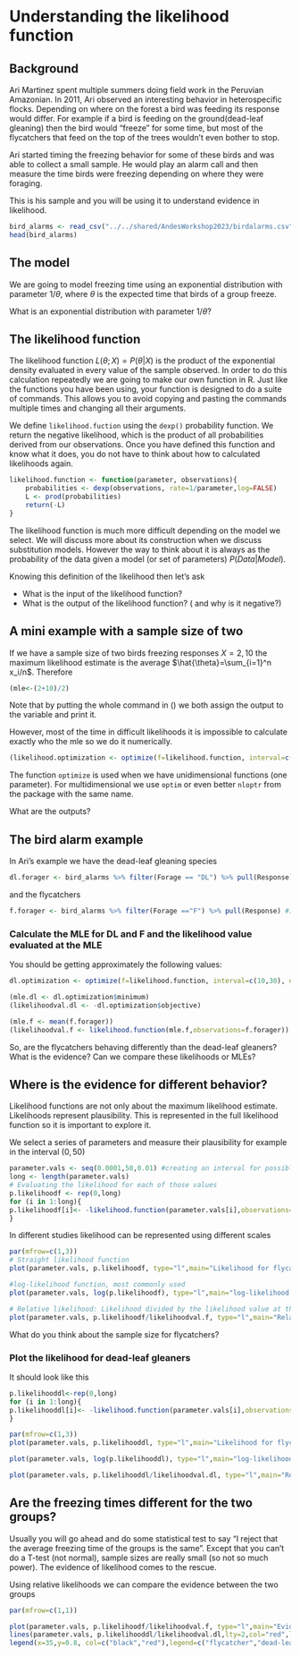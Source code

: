 # Understanding the likelihood function

## Background

Ari Martinez spent multiple summers doing field work in the Peruvian Amazonian. In 2011, Ari observed an interesting behavior in heterospecific flocks. Depending on where on the forest a bird was feeding its response would differ. For example if a bird is feeding on the ground(dead-leaf gleaning) then the bird would "freeze" for some time, but most of the flycatchers that feed on the top of the trees wouldn't even bother to stop.

Ari started timing the freezing behavior for some of these birds and was able to collect a small sample. He would play an alarm call and then measure the time birds were freezing depending on where they were foraging.

This is his sample and you will be using it to understand evidence in likelihood.

```r
bird_alarms <- read_csv("../../shared/AndesWorkshop2023/birdalarms.csv")
head(bird_alarms)
```

## The model

We are going to model freezing time using an exponential distribution with parameter $1/\theta$, where $\theta$ is the expected time that birds of a group freeze.

What is an exponential distribution with parameter $1/\theta$?

## The likelihood function

The likelihood function $L(\theta;X)=P(\theta|X)$ is the product of the exponential density evaluated in every value of the sample observed. 
In order to do this calculation repeatedly we are going to make our own function in R.
Just like the functions you have been using, your function
is designed to do a suite of commands.
This allows you to avoid copying and pasting the commands multiple times and changing all their arguments.

We define `likelihood.fuction` using the ```dexp()``` probability function.
We return the negative likelihood, which is the product of all probabilities derived from our observations.
Once you have defined this function and know what it does, you do not have to think about
how to calculated likelihoods again.

```r
likelihood.function <- function(parameter, observations){
	probabilities <- dexp(observations, rate=1/parameter,log=FALSE)
	L <- prod(probabilities)
	return(-L)
}
```

The likelihood function is much more difficult depending on the model we select. We will discuss more about its construction when we discuss substitution models. However the way to think about it is always as the probability of the data given a model (or set of parameters) $P(Data|Model)$.

Knowing this definition of the likelihood then let's ask

* What is the input of the likelihood function?
* What is the output of the likelihood function? ( and why is it negative?)


## A mini example with a sample size of two

If we have a sample size of two birds freezing responses $X=2,10$ the maximum likelihood estimate is the average $\hat{\theta}=\sum_{i=1}^n x_i/n$. Therefore

```r
(mle<-(2+10)/2)
```

Note that by putting the whole command in () we both assign the output to the variable and print it.

However, most of the time in difficult likelihoods it is impossible to calculate exactly who the mle so we do it numerically.

```r
(likelihood.optimization <- optimize(f=likelihood.function, interval=c(0,10), observations=c(2,10)))
```

The function `optimize` is used when we have unidimensional functions (one parameter). For multidimensional we use `optim` or even better `nloptr` from the package with the same name.

What are the outputs?

## The bird alarm example

In Ari's example we have the dead-leaf gleaning species

```r
dl.forager <- bird_alarms %>% filter(Forage == "DL") %>% pull(Response)
```

and the flycatchers

```r
f.forager <- bird_alarms %>% filter(Forage =="F") %>% pull(Response) #11
```

### Calculate the MLE for DL and F and the likelihood value evaluated at the MLE

You should be getting approximately the following values:

```r
dl.optimization <- optimize(f=likelihood.function, interval=c(10,30), observations=dl.forager)

(mle.dl <- dl.optimization$minimum)
(likelihoodval.dl <- -dl.optimization$objective)

(mle.f <- mean(f.forager))
(likelihoodval.f <- likelihood.function(mle.f,observations=f.forager))
```

So, are the flycatchers behaving differently than the dead-leaf gleaners? What is the evidence? Can we compare these likelihoods or MLEs?

## Where is the evidence for different behavior?

Likelihood functions are not only about the maximum likelihood estimate. Likelihoods represent plausibility. This is represented in the full likelihood function so it is important to explore it.

We select a series of parameters and measure their plausibility for example in the interval $(0,50)$

```r
parameter.vals <- seq(0.0001,50,0.01) #creating an interval for possible values for the likelihood
long <- length(parameter.vals) 
# Evaluating the likelihood for each of those values
p.likelihoodf <- rep(0,long)
for (i in 1:long){
p.likelihoodf[i]<- -likelihood.function(parameter.vals[i],observations=f.forager) # Remember is negative so we need to add a sign
}
```

In different studies likelihood can be represented using different scales

```r
par(mfrow=c(1,3))
# Straight likelihood function
plot(parameter.vals, p.likelihoodf, type="l",main="Likelihood for flycatchers",xlab=expression(theta),ylab="Likelihood", lwd=2,xlim=c(0,5))

#log-likelihood function, most commonly used
plot(parameter.vals, log(p.likelihoodf), type="l",main="log-likelihood for flycatchers",xlab=expression(theta),ylab="Likelihood",lwd=2,xlim=c(0,5))

# Relative likelihood: Likelihood divided by the likelihood value at the MLE
plot(parameter.vals, p.likelihoodf/likelihoodval.f, type="l",main="Relative likelihood for flycatchers",xlab=expression(theta),ylab="Likelihood",lwd=2,xlim=c(0,5))

```

What do you think about the sample size for flycatchers?


### Plot the likelihood for dead-leaf gleaners
It should look like this

```r
p.likelihooddl<-rep(0,long)
for (i in 1:long){
p.likelihooddl[i]<- -likelihood.function(parameter.vals[i],observations=dl.forager)
}

par(mfrow=c(1,3))
plot(parameter.vals, p.likelihooddl, type="l",main="Likelihood for flycatchers",xlab="Rate Parameter",ylab="Likelihood",lty=2,col="red",lwd=2)

plot(parameter.vals, log(p.likelihooddl), type="l",main="log-likelihood for flycatchers",xlab="Rate Parameter",ylab="Likelihood",lty=2,col="red",lwd=2)

plot(parameter.vals, p.likelihooddl/likelihoodval.dl, type="l",main="Relative likelihood for flycatchers",xlab="Rate Parameter",ylab="Likelihood",lty=2,col="red",lwd=2)
```

## Are the freezing times different for the two groups?

Usually you will go ahead and do some statistical test to say "I reject that the average freezing time of the groups is the same". Except that you can't do a T-test (not normal), sample sizes are really small (so not so much power). The evidence of likelihood comes to the rescue.

Using relative likelihoods we can compare the evidence between the two groups
```r
par(mfrow=c(1,1))

plot(parameter.vals, p.likelihoodf/likelihoodval.f, type="l",main="Evidence for responses",xlab="Rate Parameter",ylab="Likelihood")
lines(parameter.vals, p.likelihooddl/likelihoodval.dl,lty=2,col="red",lwd=2)
legend(x=35,y=0.8, col=c("black","red"),legend=c("flycatcher","dead-leaf"),lty=1:2)
```


